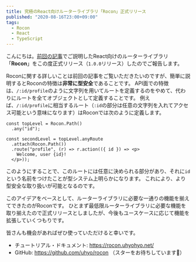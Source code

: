 ```yaml
---
title: 究極のReact向けルーターライブラリ「Rocon」正式リリース
published: "2020-08-16T23:00+09:00"
tags:
  - Rocon
  - React
  - TypeScript
---
```


こんにちは。[前回の記事](/entry/2020-08-10/rocon-alpha/)でご説明したReact向けのルーターライブラリ「**Rocon**」をこの度正式リリース（`1.0.0`リリース）したのでご報告します。

Roconに関する詳しいことは前回の記事をご覧いただきたいのですが、簡単に説明するとRoconの特徴は**非常に型安全**であることです。
API面での特徴は、`/:id/profile`のように文字列を用いてルートを定義するのをやめて、代わりにルートを全てオブジェクトとして定義することです。
例えば、`/:id/profile`に相当するルート（`:id`の部分は任意の文字列を入れてアクセス可能という意味になります）はRoconでは次のように定義します。

```tsx
const topLevel = Rocon.Path()
  .any("id");

const secondLevel = topLevel.anyRoute
  .attach(Rocon.Path())
  .route("profile", (r) => r.action(({ id }) => <p>
    Welcome, user {id}!
  </p>));
```

このようにすることで、このルートには任意に決められる部分があり、それに`id`という名前をつけたことが型システム上明らかになります。
これにより、より型安全な取り扱いが可能となるのです。

このアイデアをベースとして、ルーターライブラリに必要な一通りの機能を揃えてできたのがRoconです。
ひとまず最低限ルーターライブラリに必要な機能を取り揃えたので正式リリースとしましたが、今後もユースケースに応じて機能を拡張していくつもりです。

皆さんも機会があればぜひ使っていただけると幸いです。

- チュートリアル・ドキュメント: https://rocon.uhyohyo.net/
- GitHub: https://github.com/uhyo/rocon （スターをお待ちしています🥺）